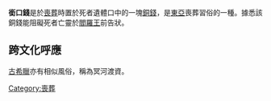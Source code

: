 {{expand|time=2007-09-26T20:11:28Z}}

'''銜口錢'''是於[[喪葬|喪葬]]時置於死者遺體口中的一塊[[銅錢|銅錢]]，是[[東亞|東亞]]喪葬習俗的一種。據悉該銅錢能阻礙死者亡靈於[[閻羅王|閻羅王]]前告狀。

== 跨文化呼應 ==

[[古希臘|古希臘]]亦有相似風俗，稱為冥河渡資。
{{culture-stub}}

[[Category:喪葬|Category:喪葬]]